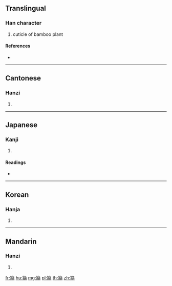 {{character info/new}}
{{also|箬}}
==Translingual==

===Han character===
{{Han char|rn=118|rad=竹|as=10|sn=16|four=88127|canj=HNMM}}

# cuticle of bamboo plant

====References====
* {{Han ref|kx=0894.030|dkj=26318|dj=1321.080|hdz=53005.120|uh=7BDB|ud=31707|bh=BF78|bd=49016}}

----

==Cantonese==

===Hanzi===
{{yue-hanzi|jyut=|y=yeuk6}}

# {{defn|lang=yue|sort=竹10}}

----

==Japanese==

===Kanji===
{{ja-kanji|grade=|rs=竹10}}

# {{defn|lang=ja|sort=竹10}}

====Readings====
* {{ja-readings|on=[[じゃく]] (jaku), [[ひゃく]] (hyaku)|kun=[[たけのかわ]] (takenokawa)|nanori=}}

----

==Korean==

===Hanja===
{{ko-hanja|hangeul=약|eumhun=|rv=yak|mr=yak|y=yak}}

# {{defn|lang=ko|sort=竹10}}

----

==Mandarin==

===Hanzi===
{{cmn-hanzi|pin=[[ruò]] ([[ruo4]])|wg=jo<sup>4</sup>}}

# {{defn|lang=cmn|sort=竹10}}

[[fr:篛]]
[[hu:篛]]
[[mg:篛]]
[[pl:篛]]
[[th:篛]]
[[zh:篛]]